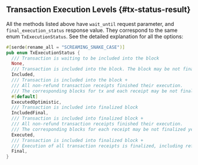 ## Transaction Execution Levels {#tx-status-result}

All the methods listed above have `wait_until` request parameter, and
`final_execution_status` response value. They correspond to the same enum
`TxExecutionStatus`. See the detailed explanation for all the options:

```rust
#[serde(rename_all = "SCREAMING_SNAKE_CASE")]
pub enum TxExecutionStatus {
  /// Transaction is waiting to be included into the block
  None,
  /// Transaction is included into the block. The block may be not finalized yet
  Included,
  /// Transaction is included into the block +
  /// All non-refund transaction receipts finished their execution.
  /// The corresponding blocks for tx and each receipt may be not finalized yet
  #[default]
  ExecutedOptimistic,
  /// Transaction is included into finalized block
  IncludedFinal,
  /// Transaction is included into finalized block +
  /// All non-refund transaction receipts finished their execution.
  /// The corresponding blocks for each receipt may be not finalized yet
  Executed,
  /// Transaction is included into finalized block +
  /// Execution of all transaction receipts is finalized, including refund receipts
  Final,
}
```
